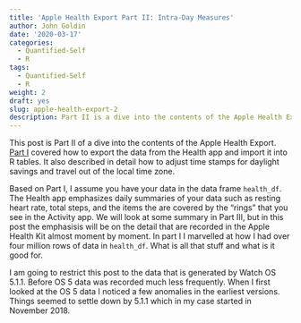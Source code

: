 ```yaml
---
title: 'Apple Health Export Part II: Intra-Day Measures'
author: John Goldin
date: '2020-03-17'
categories:
  - Quantified-Self
  - R
tags:
  - Quantified-Self
  - R
weight: 2
draft: yes
slug: apple-health-export-2
description: Part II is a dive into the contents of the Apple Health Export with a focus on intra-day measures such as heart rate and energy as opposed to daily measures such as resting heart rate or daily step count.
---
```


This post is Part II of a dive into the contents of the Apple Health Export. [Part I](/blog/apple-health-export-1/) covered how to export the data from the Health app and import it into R tables. It also described in detail how to adjust time stamps for daylight savings and travel out of the local time zone.

Based on Part I, I assume you have your data in the data frame `health_df`. The Health app emphasizes daily summaries of your data such as resting heart rate, total steps, and the items the are covered by the "rings" that you see in the Activity app. We will look at some summary in Part III, but in this post the emphasisis will be on the detail that are recorded in the Apple Health Kit almost moment by moment. In part I I marvelled at how I had over four million rows of data in `health_df`. What is all that stuff and what is it good for.

I am going to restrict this post to the data that is generated by Watch OS 5.1.1. Before OS 5 data was recorded much less frequently. When I first looked at the OS 5 data I noticed a few anomalies in the earliest versions. Things seemed to settle down by 5.1.1 which in my case started in November 2018.
